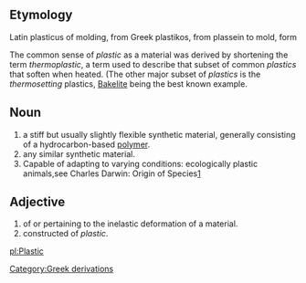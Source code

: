 ==Etymology==

Latin plasticus of molding, from Greek plastikos, from plassein to mold, form

The common sense of ''plastic'' as a material was derived by shortening the term ''thermoplastic'', a term used to describe that subset of common ''plastics'' that soften when heated.  (The other major subset of ''plastics'' is the ''thermosetting'' plastics, [[Bakelite]] being the best known example.

==Noun==
# a stiff but usually slightly flexible synthetic material, generally consisting of a hydrocarbon-based [[polymer]].
# any similar synthetic material.
# Capable of adapting to varying conditions: ecologically plastic animals,see Charles Darwin: Origin of Species[http://en.wikipedia.org/wiki/Origin_of_Species]

==Adjective==
# of or pertaining to the inelastic deformation of a material.
# constructed of ''plastic''.

[[pl:Plastic]]
[[Category:Greek derivations]]